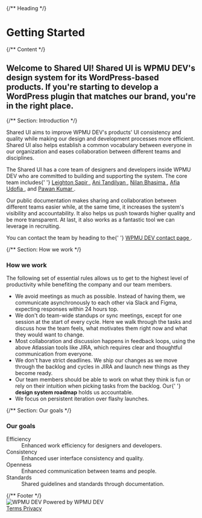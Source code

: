 

<Meta title="SUI/Getting Started" />

<div className="csb-page csb-page--white">
	{/** Heading */}
	<div className="csb-heading">
		<div className="csb-content">
			<h1 className="csb-page__title">Getting Started</h1>
		</div>
	</div>
	{/** Content */}
	<div className="csb-content">
		<h2 className="csb-page__subtitle">
			Welcome to Shared UI! Shared UI is WPMU DEV's design system for its
			WordPress-based products. If you're starting to develop a WordPress plugin
			that matches our brand, you're in the right place.
		</h2>
		{/** Section: Introduction */}
		<div className="csb-block">
			<p>
				Shared UI aims to improve WPMU DEV's products' UI consistency and
				quality while making our design and development processes more
				efficient. Shared UI also helps establish a common vocabulary between
				everyone in our organization and eases collaboration between different
				teams and disciplines.
			</p>
			<p>
				The Shared UI has a core team of designers and developers inside WPMU
				DEV who are committed to building and supporting the system. The core
				team includes{' '}
				<a
					href="https://wpmudev.com/profile/shia/"
					target="_blank"
					rel="nofollow"
				>
					Leighton Sapir
				</a>
				, <a
					href="https://wpmudev.com/profile/atandilyan/"
					target="_blank"
					rel="nofollow"
				>
					Ani Tandilyan
				</a>, <a
					href="https://wpmudev.com/profile/nilanbhasima/"
					target="_blank"
					rel="nofollow"
				>
					Nilan Bhasima
				</a>, <a
					href="https://wpmudev.com/profile/Afia%20Udofia/"
					target="_blank"
					rel="nofollow"
				>
					Afia Udofia
				</a>, and <a
					href="https://wpmudev.com/profile/pawankumar69512/"
					target="_blank"
					rel="nofollow"
				>
					Pawan Kumar
				</a>.
			</p>
			<p>
				Our public documentation makes sharing and collaboration between
				different teams easier while, at the same time, it increases the
				system's visibility and accountability. It also helps us push towards
				higher quality and be more transparent. At last, it also works as a
				fantastic tool we can leverage in recruiting.
			</p>
			<p>
				You can contact the team by heading to the{' '}
				<a href="https://wpmudev.com/contact/" target="_blank" rel="nofollow">
					WPMU DEV contact page
				</a>
				.
			</p>
		</div>
		{/** Section: How we work */}
		<div className="csb-block">
			<h3 className="csb-block__title">How we work</h3>
			<p>
				The following set of essential rules allows us to get to the highest
				level of productivity while benefiting the company and our team members.
			</p>
			<ul>
				<li>
					We avoid meetings as much as possible. Instead of having them, we
					communicate asynchronously to each other via Slack and Figma,
					expecting responses within 24 hours top.
				</li>
				<li>
					We don't do team-wide standups or sync meetings, except for one
					session at the start of every cycle. Here we walk through the tasks
					and discuss how the team feels, what motivates them right now and what
					they would want to change.
				</li>
				<li>
					Most collaboration and discussion happens in feedback loops, using the
					above Atlassian tools like JIRA, which requires clear and thoughtful
					communication from everyone.
				</li>
				<li>
					We don't have strict deadlines. We ship our changes as we move through
					the backlog and cycles in JIRA and launch new things as they become
					ready.
				</li>
				<li>
					Our team members should be able to work on what they think is fun or
					rely on their intuition when picking tasks from the backlog. Our{' '}
					<strong>design system roadmap</strong> holds us accountable.
				</li>
				<li>We focus on persistent iteration over flashy launches.</li>
			</ul>
		</div>
		{/** Section: Our goals */}
		<div className="csb-block">
			<h3 className="csb-block__title">Our goals</h3>
			<dl>
				<dt>Efficiency</dt>
				<dd>Enhanced work efficiency for designers and developers.</dd>
				<dt>Consistency</dt>
				<dd>Enhanced user interface consistency and quality.</dd>
				<dt>Openness</dt>
				<dd>Enhanced communication between teams and people.</dd>
				<dt>Standards</dt>
				<dd>Shared guidelines and standards through documentation.</dd>
			</dl>
		</div>
	</div>
	{/** Footer */}
	<div className="csb-footer csb-footer--white">
		<div className="csb-footer__print">
			<img src={logo} alt="WPMU DEV" aria-hidden="true" />
			Powered by WPMU DEV
		</div>
		<div className="csb-footer__links">
			<a
				href="https://wpmudev.com/terms-of-service/"
				target="_blank"
				rel="nofollow"
				className="csb-footer__link"
			>
				Terms
			</a>
			<a
				href="https://incsub.com/privacy-policy/"
				target="_blank"
				rel="nofollow"
				className="csb-footer__link"
			>
				Privacy
			</a>
		</div>
	</div>
</div>
